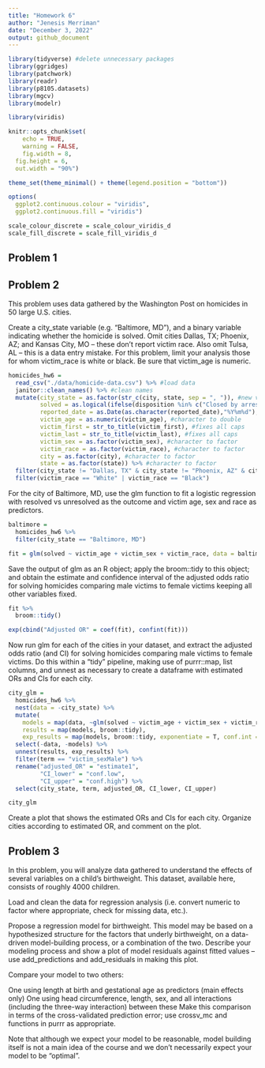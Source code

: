 ```yaml
---
title: "Homework 6"
author: "Jenesis Merriman"
date: "December 3, 2022"
output: github_document
---
```


```r
library(tidyverse) #delete unnecessary packages
library(ggridges)
library(patchwork)
library(readr)
library(p8105.datasets)
library(mgcv)
library(modelr)

library(viridis)

knitr::opts_chunk$set(
	echo = TRUE,
	warning = FALSE,
	fig.width = 8, 
  fig.height = 6,
  out.width = "90%")

theme_set(theme_minimal() + theme(legend.position = "bottom"))

options(
  ggplot2.continuous.colour = "viridis",
  ggplot2.continuous.fill = "viridis")

scale_colour_discrete = scale_colour_viridis_d
scale_fill_discrete = scale_fill_viridis_d
```

## Problem 1


## Problem 2

This problem uses data gathered by the Washington Post on homicides in 50 large U.S. cities.

Create a city_state variable (e.g. “Baltimore, MD”), and a binary variable indicating whether the homicide is solved. Omit cities Dallas, TX; Phoenix, AZ; and Kansas City, MO – these don’t report victim race. Also omit Tulsa, AL – this is a data entry mistake. For this problem, limit your analysis those for whom victim_race is white or black. Be sure that victim_age is numeric.

```r
homicides_hw6 =
  read_csv("./data/homicide-data.csv") %>% #load data
  janitor::clean_names() %>% #clean names
  mutate(city_state = as.factor(str_c(city, state, sep = ", ")), #new variable
         solved = as.logical(ifelse(disposition %in% c("Closed by arrest"), TRUE, FALSE)), #new variable
         reported_date = as.Date(as.character(reported_date),"%Y%m%d"), #fixes date format
         victim_age = as.numeric(victim_age), #character to double
         victim_first = str_to_title(victim_first), #fixes all caps
         victim_last = str_to_title(victim_last), #fixes all caps
         victim_sex = as.factor(victim_sex), #character to factor
         victim_race = as.factor(victim_race), #character to factor
         city = as.factor(city), #character to factor
         state = as.factor(state)) %>% #character to factor
  filter(city_state != "Dallas, TX" & city_state != "Phoenix, AZ" & city_state != "Kansas City, MO" & city_state != "Tulsa, AL") %>%
  filter(victim_race == "White" | victim_race == "Black")
```

For the city of Baltimore, MD, use the glm function to fit a logistic regression with resolved vs unresolved as the outcome and victim age, sex and race as predictors. 

```r
baltimore =
  homicides_hw6 %>%
  filter(city_state == "Baltimore, MD")

fit = glm(solved ~ victim_age + victim_sex + victim_race, data = baltimore, family = "binomial")
```

Save the output of glm as an R object; apply the broom::tidy to this object; and obtain the estimate and confidence interval of the adjusted odds ratio for solving homicides comparing male victims to female victims keeping all other variables fixed.

```r
fit %>% 
  broom::tidy()

exp(cbind("Adjusted OR" = coef(fit), confint(fit)))
```

Now run glm for each of the cities in your dataset, and extract the adjusted odds ratio (and CI) for solving homicides comparing male victims to female victims. Do this within a “tidy” pipeline, making use of purrr::map, list columns, and unnest as necessary to create a dataframe with estimated ORs and CIs for each city.

```r
city_glm =
  homicides_hw6 %>% 
  nest(data = -city_state) %>% 
  mutate(
    models = map(data, ~glm(solved ~ victim_age + victim_sex + victim_race, family = "binomial", data = .x)),
    results = map(models, broom::tidy),
    exp_results = map(models, broom::tidy, exponentiate = T, conf.int = T, conf.level = 0.95)) %>%
  select(-data, -models) %>% 
  unnest(results, exp_results) %>%
  filter(term == "victim_sexMale") %>%
  rename("adjusted_OR" = "estimate1", 
         "CI_lower" = "conf.low",
         "CI_upper" = "conf.high") %>%
  select(city_state, term, adjusted_OR, CI_lower, CI_upper)

city_glm
```



Create a plot that shows the estimated ORs and CIs for each city. Organize cities according to estimated OR, and comment on the plot.


## Problem 3

In this problem, you will analyze data gathered to understand the effects of several variables on a child’s birthweight. This dataset, available here, consists of roughly 4000 children.

Load and clean the data for regression analysis (i.e. convert numeric to factor where appropriate, check for missing data, etc.).

Propose a regression model for birthweight. This model may be based on a hypothesized structure for the factors that underly birthweight, on a data-driven model-building process, or a combination of the two. Describe your modeling process and show a plot of model residuals against fitted values – use add_predictions and add_residuals in making this plot.

Compare your model to two others:

One using length at birth and gestational age as predictors (main effects only)
One using head circumference, length, sex, and all interactions (including the three-way interaction) between these
Make this comparison in terms of the cross-validated prediction error; use crossv_mc and functions in purrr as appropriate.

Note that although we expect your model to be reasonable, model building itself is not a main idea of the course and we don’t necessarily expect your model to be “optimal”.

